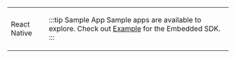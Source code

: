 
<table class="logoTable">
<tr class="logoTr">
<td class="logoTdLeft">

<LogoReactNative />

React Native

</td>
<td class="logoTdRight">

:::tip Sample App
Sample apps are available to explore. Check out [Example](https://github.com/gobeyondidentity/bi-sdk-react-native/tree/main/example) for the Embedded SDK.
:::

</td>
</tr>
</table>
